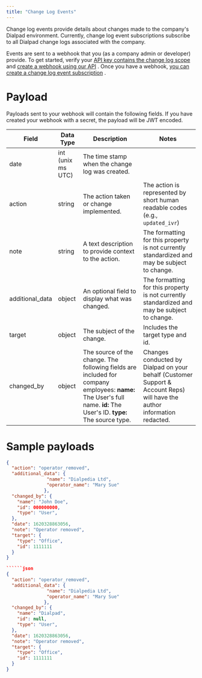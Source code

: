 ```yaml
---
title: "Change Log Events"
---
```

Change log events provide details about changes made to the company's Dialpad environment. Currently, change log event subscriptions subscribe to all Dialpad change logs associated with the company.

Events are sent to a webhook that you (as a company admin or developer) provide. To get started, verify your [API key contains the change log scope](/docs/api-key-generation)
 and [create a webhook using our API](/reference/webhookscreate)
. Once you have a webhook, [you can create a change log event subscription](/reference/webhook_change_log_event_subscriptioncreate)
.

# Payload

Payloads sent to your webhook will contain the following fields. If you have created your webhook with a secret, the payload will be JWT encoded.

| Field | Data Type | Description | Notes |
| --- | --- | --- | --- |
| date | int (unix ms UTC) | The time stamp when the change log was created. |     |
| action | string | The action taken or change implemented. | The action is represented by short human readable codes (e.g., `updated_ivr`) |
| note | string | A text description to provide context to the action. | The formatting for this property is not currently standardized and may be subject to change. |
| additional\_data | object | An optional field to display what was changed. | The formatting for this property is not currently standardized and may be subject to change. |
| target | object | The subject of the change. | Includes the target type and id. |
| changed\_by | object | The source of the change.    The following fields are included for company employees:    **name:** The User's full name.  **id:** The User's ID.  **type:** The source type. | Changes conducted by Dialpad on your behalf (Customer Support & Account Reps) will have the author information redacted. |

# Sample payloads

```json
{
  "action": "operator_removed",
  "additional_data": {
               "name": "Dialpedia Ltd",
               "operator_name": "Mary Sue"
              },
  "changed_by": {
    "name": "John Doe",
    "id": 000000000,
    "type": "User",
  },
  "date": 1620328863056,
  "note": "Operator removed",
  "target": {
    "type": "Office",
    "id": 1111111
  }
}

``````json
{
  "action": "operator_removed",
  "additional_data": {
               "name": "Dialpedia Ltd",
               "operator_name": "Mary Sue"
              },
  "changed_by": {
    "name": "Dialpad",
    "id": null,
    "type": "User",
  },
  "date": 1620328863056,
  "note": "Operator removed",
  "target": {
    "type": "Office",
    "id": 1111111
  }
}

```

